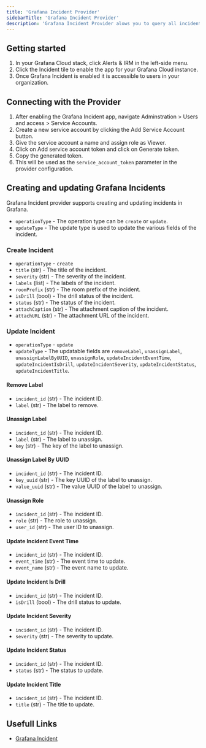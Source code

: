 ```yaml
---
title: 'Grafana Incident Provider'
sidebarTitle: 'Grafana Incident Provider'
description: 'Grafana Incident Provider alows you to query all incidents from Grafana Incident.'
---
```


<AutoGeneratedSnippet />

## Getting started

1. In your Grafana Cloud stack, click Alerts & IRM in the left-side menu.
2. Click the Incident tile to enable the app for your Grafana Cloud instance.
3. Once Grafana Incident is enabled it is accessible to users in your organization.

## Connecting with the Provider

1. After enabling the Grafana Incident app, navigate Adminstration > Users and access > Service Accounts.
2. Create a new service account by clicking the Add Service Account button.
3. Give the service account a name and assign role as Viewer.
4. Click on Add service account token and click on Generate token.
5. Copy the generated token.
6. This will be used as the `service_account_token` parameter in the provider configuration.

## Creating and updating Grafana Incidents

Grafana Incident provider supports creating and updating incidents in Grafana.

- `operationType` - The operation type can be `create` or `update`.
- `updateType` - The update type is used to update the various fields of the incident.

### Create Incident

- `operationType` - `create`
- `title` (str) - The title of the incident.
- `severity` (str) - The severity of the incident.
- `labels` (list) - The labels of the incident.
- `roomPrefix` (str) - The room prefix of the incident.
- `isDrill` (bool) - The drill status of the incident.
- `status` (str) - The status of the incident.
- `attachCaption` (str) - The attachment caption of the incident.
- `attachURL` (str) - The attachment URL of the incident.

### Update Incident

- `operationType` - `update`
- `updateType` - The updatable fields are `removeLabel`, `unassignLabel`, `unassignLabelByUUID`, `unassignRole`, `updateIncidentEventTime`, `updateIncidentIsDrill`, `updateIncidentSeverity`, `updateIncidentStatus`, `updateIncidentTitle`.

#### Remove Label
- `incident_id` (str) - The incident ID.
- `label` (str) - The label to remove.

#### Unassign Label
- `incident_id` (str) - The incident ID.
- `label` (str) - The label to unassign.
- `key` (str) - The key of the label to unassign.

#### Unassign Label By UUID
- `incident_id` (str) - The incident ID.
- `key_uuid` (str) - The key UUID of the label to unassign.
- `value_uuid` (str) - The value UUID of the label to unassign.

#### Unassign Role
- `incident_id` (str) - The incident ID.
- `role` (str) - The role to unassign.
- `user_id` (str) - The user ID to unassign.

#### Update Incident Event Time
- `incident_id` (str) - The incident ID.
- `event_time` (str) - The event time to update.
- `event_name` (str) - The event name to update.

#### Update Incident Is Drill
- `incident_id` (str) - The incident ID.
- `isDrill` (bool) - The drill status to update.

#### Update Incident Severity
- `incident_id` (str) - The incident ID.
- `severity` (str) - The severity to update.

#### Update Incident Status
- `incident_id` (str) - The incident ID.
- `status` (str) - The status to update.

#### Update Incident Title
- `incident_id` (str) - The incident ID.
- `title` (str) - The title to update.

## Usefull Links

- [Grafana Incident](https://grafana.com/docs/grafana-cloud/alerting-and-irm/incident/)
